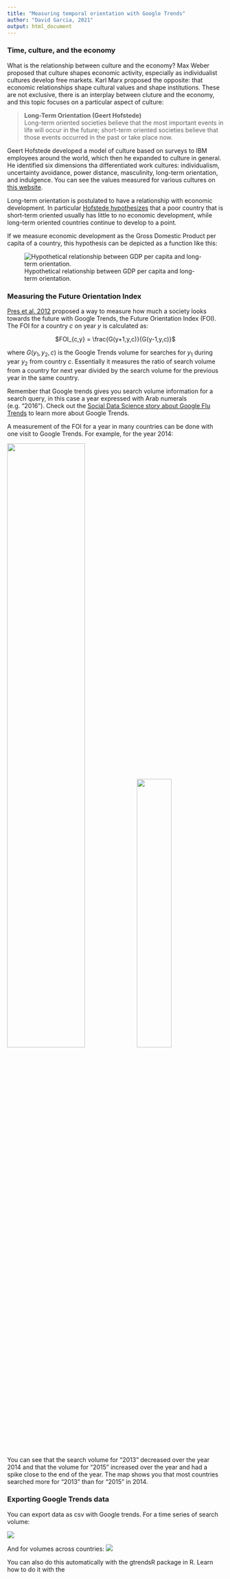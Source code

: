 ```yaml
---
title: "Measuring temporal orientation with Google Trends"
author: "David Garcia, 2021"
output: html_document
---
```


### Time, culture, and the economy

What is the relationship between culture and the economy? Max Weber proposed that culture shapes economic activity, especially as individualist cultures develop free markets. Karl Marx proposed the opposite: that economic relationships shape cultural values and shape institutions. These are not exclusive, there is an interplay between cluture and the economy, and this topic focuses on a particular aspect of culture:

> **Long-Term Orientation (Geert Hofstede)**  
Long-term oriented societies believe that the most important events in life will occur in the future; short-term oriented societies believe that those events occurred in the past or take place now.

Geert Hofstede developed a model of culture based on surveys to IBM employees around the world, which then he expanded to culture in general. He identified six dimensions tha differentiated work cultures:
individualism, uncertainty avoidance, power distance, masculinity, long-term orientation, and indulgence. You can see the values measured for various cultures on [this website](https://www.hofstede-insights.com/product/compare-countries/).

Long-term orientation is postulated to have a relationship with economic development. In particular [Hofstede hypothesizes](http://mchmielecki.pbworks.com/w/file/fetch/64591689/hofstede_dobre.pdf) that a poor country that is short-term oriented usually has little to no economic development, while long-term oriented countries continue to develop to a point. 

If we measure economic development as the Gross Domestic Product per capita of a country, this hypothesis can be depicted as a function like this:

![Hypothetical relationship between GDP per capita and long-term orientation.](FOIGDP.png)

### Measuring the Future Orientation Index

[Pres et al. 2012](https://www.nature.com/articles/srep00350) proposed a way to measure how much a society looks towards the future with Google Trends, the Future Orientation Index (FOI). The FOI for a country *c* on year *y* is calculated as:

<p align=center>
$FOI_{c,y} = \frac{G(y+1,y,c)}{G(y-1,y,c)}$
</p>

where $G(y_1,y_2,c)$ is the Google Trends volume for searches for $y_1$ during year $y_2$ from country $c$. Essentially it measures the ratio of search volume from a country for next year divided by the search volume for the previous year in the same country.

Remember that Google trends gives you search volume information for a search query, in this case a year expressed with Arab numerals (e.g. "2016"). Check out the [Social Data Science story about Google Flu Trends](https://dgarcia-eu.github.io/SocialDataScience/012_GoogleFluTrends/GoogleFluTrends.html) to learn more about Google Trends.

A measurement of the FOI for a year in many countries can be done with one visit to Google Trends. For example, for the year 2014:

![](FOI1.png){width=60%}![](FOI2.png){width=40%}

You can see that the search volume for "2013" decreased over the year 2014 and that the volume for "2015" increased over the year and had a spike close to the end of the year. The map shows you that most countries searched more for "2013" than for "2015" in 2014.




### Exporting Google Trends data

You can export data as csv with Google trends. For a time series of search volume:

![](Gtrends1.png)

And for volumes across countries:
![](Gtrends2.png)


You can also do this automatically with the gtrendsR package in R. Learn how to do it with the 
